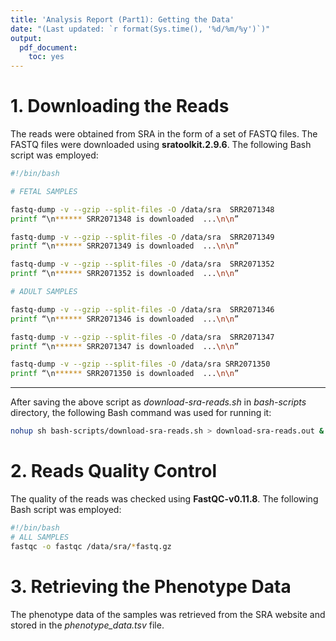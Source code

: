 ```yaml
---
title: 'Analysis Report (Part1): Getting the Data'
date: "(Last updated: `r format(Sys.time(), '%d/%m/%y')`)"
output:
  pdf_document:
    toc: yes
---
```



# 1. Downloading the Reads

The reads were obtained from SRA in the form of a set of FASTQ files. The FASTQ files were downloaded using **sratoolkit.2.9.6**. The following Bash script was employed:

```bash
#!/bin/bash

# FETAL SAMPLES

fastq-dump -v --gzip --split-files -O /data/sra  SRR2071348
printf “\n****** SRR2071348 is downloaded  ...\n\n”

fastq-dump -v --gzip --split-files -O /data/sra  SRR2071349
printf “\n****** SRR2071349 is downloaded  ...\n\n”

fastq-dump -v --gzip --split-files -O /data/sra  SRR2071352
printf “\n****** SRR2071352 is downloaded  ...\n\n”

# ADULT SAMPLES

fastq-dump -v --gzip --split-files -O /data/sra  SRR2071346
printf “\n****** SRR2071346 is downloaded  ...\n\n”

fastq-dump -v --gzip --split-files -O /data/sra  SRR2071347
printf “\n****** SRR2071347 is downloaded  ...\n\n”

fastq-dump -v --gzip --split-files -O /data/sra SRR2071350
printf “\n****** SRR2071350 is downloaded  ...\n\n”
```

---
After saving the above script as *download-sra-reads.sh* in *bash-scripts* directory, the following Bash command was used for running it:

```bash
nohup sh bash-scripts/download-sra-reads.sh > download-sra-reads.out &
```

# 2. Reads Quality Control

The quality of the reads was checked using **FastQC-v0.11.8**. The following Bash script was employed:

```bash
#!/bin/bash
# ALL SAMPLES
fastqc -o fastqc /data/sra/*fastq.gz
```

# 3. Retrieving the Phenotype Data

The phenotype data of the samples was retrieved from the SRA website and stored in the *phenotype_data.tsv* file.
